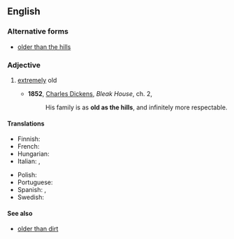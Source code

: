 ==English==

===Alternative forms===
* [[older than the hills]]

===Adjective===
{{en-adj|-}}

# {{lb|en|simile|idiom}} [[extremely]] old
#* '''1852''', [[w:Charles_Dickens|Charles Dickens]], ''Bleak House'', ch. 2,
#*: His family is as '''old as the hills''', and infinitely more respectable.

====Translations====
{{trans-top|extremely old}}
* Finnish: {{t|fi|vanha kuin taivas}}
* French: {{t+|fr|vieux comme le monde}}
* Hungarian: {{t+|hu|vén, mint az országút}}
* Italian: {{t|it|vecchio come Matusalemme|m}}, {{t|it|vecchio come il cucco|m}}
{{trans-mid}}
* Polish: {{t+|pl|stary jak świat|m}}
* Portuguese: {{t|pt|mais velho que a Sé de Braga}}
* Spanish: {{t|es|más viejo que Matusalén}}, {{t|es|más visto que el tebeo}}
* Swedish: {{t+|sv|gammal som gatan}}
{{trans-bottom}}

====See also====
* [[older than dirt]]